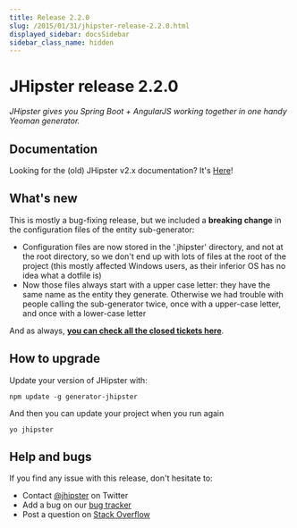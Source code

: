```yaml
---
title: Release 2.2.0
slug: /2015/01/31/jhipster-release-2.2.0.html
displayed_sidebar: docsSidebar
sidebar_class_name: hidden
---
```


JHipster release 2.2.0
==================

*JHipster gives you Spring Boot + AngularJS working together in one handy Yeoman generator.*

Documentation
----------

Looking for the (old) JHipster v2.x documentation? It's [Here](/documentation-archive/)!

What's new
----------

This is mostly a bug-fixing release, but we included a __breaking change__ in the configuration files of the entity sub-generator:

- Configuration files are now stored in the '.jhipster' directory, and not at the root directory, so we don't end up with lots of files at the root of the project (this mostly affected Windows users, as their inferior OS has no idea what a dotfile is)
- Now those files always start with a upper case letter: they have the same name as the entity they generate. Otherwise we had trouble with people calling the sub-generator twice, once with a upper-case letter, and once with a lower-case letter

And as always, __[you can check all the closed tickets here](https://github.com/jhipster/generator-jhipster/issues?q=milestone%3A2.2.0+is%3Aclosed)__.

How to upgrade
------------

Update your version of JHipster with:

```
npm update -g generator-jhipster
```

And then you can update your project when you run again

```
yo jhipster
```

Help and bugs
--------------

If you find any issue with this release, don't hesitate to:

- Contact [@jhipster](https://twitter.com/jhipster) on Twitter
- Add a bug on our [bug tracker](https://github.com/jhipster/generator-jhipster/issues?state=open)
- Post a question on [Stack Overflow](http://stackoverflow.com/tags/jhipster/info)
